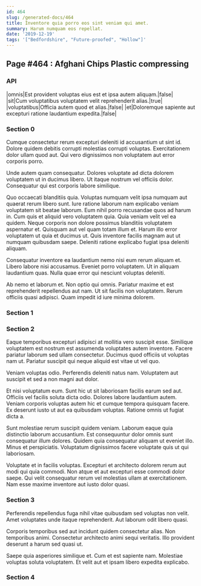 ```yaml
---
id: 464
slug: /generated-docs/464
title: Inventore quia porro eos sint veniam qui amet.
summary: Harum numquam eos repellat.
date: '2019-12-19'
tags: '["Bedfordshire", "Future-proofed", "Hollow"]'
---
```



## Page #464 : Afghani Chips Plastic compressing
### API

|omnis|Est provident voluptas eius est et ipsa autem aliquam.|false|
|sit|Cum voluptatibus voluptatem velit reprehenderit alias.|true|
|voluptatibus|Officia autem quod et alias.|false|
|et|Doloremque sapiente aut excepturi ratione laudantium expedita.|false|






### Section 0
Cumque consectetur rerum excepturi deleniti id accusantium ut sint id. Dolore quidem debitis corrupti molestias corrupti voluptas. Exercitationem dolor ullam quod aut. Qui vero dignissimos non voluptatem aut error corporis porro.
 Unde autem quam consequatur. Dolores voluptate ad dicta dolorem voluptatem ut in ducimus libero. Ut itaque nostrum vel officiis dolor. Consequatur qui est corporis labore similique.
 Quo occaecati blanditiis quia. Voluptas numquam velit ipsa numquam aut quaerat rerum libero sunt. Iure ratione laborum nam explicabo veniam voluptatem sit beatae laborum. Eum nihil porro recusandae quos ad harum in. Cum quis et aliquid vero voluptatem quia. Quia veniam velit vel ea quidem.
Neque corporis non dolore possimus blanditiis voluptatem aspernatur et. Quisquam aut vel quam totam illum et. Harum illo error voluptatem ut quia et ducimus ut. Quis inventore facilis magnam aut ut numquam quibusdam saepe. Deleniti ratione explicabo fugiat ipsa deleniti aliquam.
 Consequatur inventore ea laudantium nemo nisi eum rerum aliquam et. Libero labore nisi accusamus. Eveniet porro voluptatem. Ut in aliquam laudantium quas. Nulla quae error qui nesciunt voluptas deleniti.
 Ab nemo et laborum et. Non optio qui omnis. Pariatur maxime et est reprehenderit repellendus aut nam. Ut sit facilis non voluptatem. Rerum officiis quasi adipisci. Quam impedit id iure minima dolorem.
### Section 1

### Section 2
Eaque temporibus excepturi adipisci at mollitia vero suscipit esse. Similique voluptatem est nostrum est assumenda voluptates autem inventore. Facere pariatur laborum sed ullam consectetur. Ducimus quod officiis ut voluptas nam ut. Pariatur suscipit qui neque aliquid est vitae ut vel quo.
 Veniam voluptas odio. Perferendis deleniti natus nam. Voluptatem aut suscipit et sed a non magni aut dolor.
 Et nisi voluptatum eum. Sunt hic ut sit laboriosam facilis earum sed aut. Officiis vel facilis soluta dicta odio. Dolores labore laudantium autem.
Veniam corporis voluptas autem hic et cumque tempora quisquam facere. Ex deserunt iusto ut aut ea quibusdam voluptas. Ratione omnis ut fugiat dicta a.
 Sunt molestiae rerum suscipit quidem veniam. Laborum eaque quia distinctio laborum accusantium. Est consequuntur dolor omnis sunt consequatur illum dolores. Quidem quia consequatur aliquam ut eveniet illo. Minus et perspiciatis. Voluptatum dignissimos facere voluptate quis ut qui laboriosam.
 Voluptate et in facilis voluptas. Excepturi et architecto dolorem rerum aut modi qui quia commodi. Non atque et aut excepturi esse commodi dolor saepe. Qui velit consequatur rerum vel molestias ullam at exercitationem. Nam esse maxime inventore aut iusto dolor quasi.
### Section 3
Perferendis repellendus fuga nihil vitae quibusdam sed voluptas non velit. Amet voluptates unde itaque reprehenderit. Aut laborum odit libero quasi.
 Corporis temporibus sed aut incidunt quidem consectetur alias. Non temporibus animi. Consectetur architecto animi sequi veritatis. Illo provident deserunt a harum sed quasi ut.
 Saepe quia asperiores similique et. Cum et est sapiente nam. Molestiae voluptas soluta voluptatem. Et velit aut et ipsam libero expedita explicabo.
### Section 4

